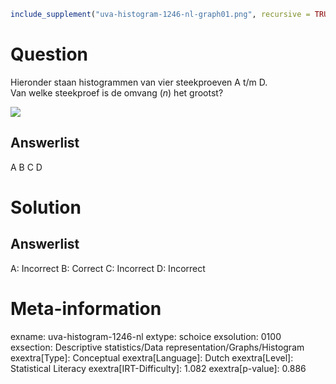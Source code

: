 ```r
include_supplement("uva-histogram-1246-nl-graph01.png", recursive = TRUE)
```

Question
========

Hieronder staan histogrammen van vier steekproeven A t/m D.\
Van welke steekproef is de omvang (*n*) het grootst?

![](uva-histogram-1246-nl-graph01.png)

Answerlist
----------

A
B
C
D

Solution
========

Answerlist
----------

A: Incorrect
B: Correct
C: Incorrect
D: Incorrect

Meta-information
================
exname: uva-histogram-1246-nl
extype: schoice
exsolution: 0100
exsection: Descriptive statistics/Data representation/Graphs/Histogram
exextra[Type]: Conceptual
exextra[Language]: Dutch
exextra[Level]: Statistical Literacy
exextra[IRT-Difficulty]: 1.082
exextra[p-value]: 0.886

